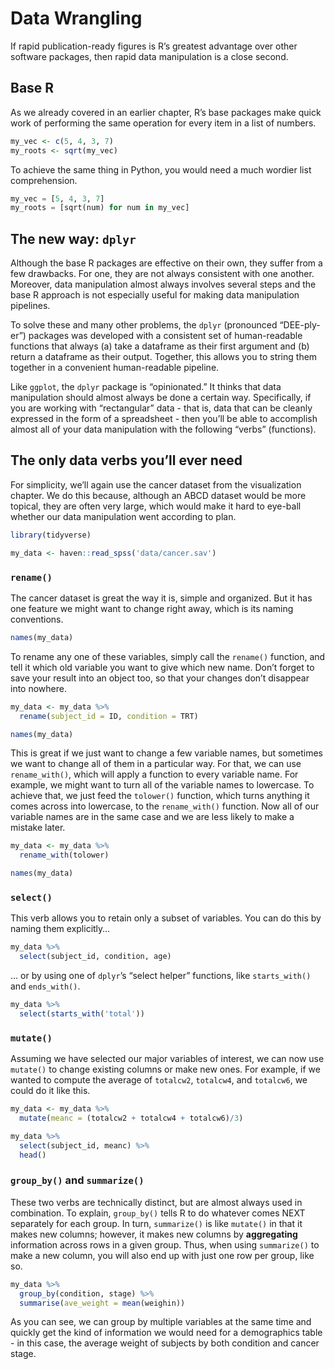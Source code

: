 
# Data Wrangling

If rapid publication-ready figures is R's greatest advantage over other software packages, then rapid data manipulation is a close second. 


## Base R

As we already covered in an earlier chapter, R's base packages make quick work of performing the same operation for every item in a list of numbers. 

```r
my_vec <- c(5, 4, 3, 7)
my_roots <- sqrt(my_vec)
```

To achieve the same thing in Python, you would need a much wordier list comprehension.

```python
my_vec = [5, 4, 3, 7]
my_roots = [sqrt(num) for num in my_vec]
```

## The new way: `dplyr`

Although the base R packages are effective on their own, they suffer from a few drawbacks. For one, they are not always consistent with one another. Moreover, data manipulation almost always involves several steps and the base R approach is not especially useful for making data manipulation pipelines.

To solve these and many other problems, the `dplyr` (pronounced "DEE-ply-er") packages was developed with a consistent set of human-readable functions that always (a) take a dataframe as their first argument and (b) return a dataframe as their output. Together, this allows you to string them together in a convenient human-readable pipeline.

Like `ggplot`, the `dplyr` package is "opinionated." It thinks that data manipulation should almost always be done a certain way. Specifically, if you are working with "rectangular" data - that is, data that can be cleanly expressed in the form of a spreadsheet - then you'll be able to accomplish almost all of your data manipulation with the following "verbs" (functions).

## The only data verbs you'll ever need

For simplicity, we'll again use the cancer dataset from the visualization chapter. We do this because, although an ABCD dataset would be more topical, they are often very large, which would make it hard to eye-ball whether our data manipulation went according to plan. 

```r
library(tidyverse)

my_data <- haven::read_spss('data/cancer.sav')
```

### `rename()`

The cancer dataset is great the way it is, simple and organized. But it has one feature we might want to change right away, which is its naming conventions.

```r
names(my_data)
```

To rename any one of these variables, simply call the `rename()` function, and tell it which old variable you want to give which new name. Don't forget to save your result into an object too, so that your changes don't disappear into nowhere.

```r
my_data <- my_data %>% 
  rename(subject_id = ID, condition = TRT)

names(my_data)
```

This is great if we just want to change a few variable names, but sometimes we want to change all of them in a particular way. For that, we can use `rename_with()`, which will apply a function to every variable name. For example, we might want to turn all of the variable names to lowercase. To achieve that, we just feed the `tolower()` function, which turns anything it comes across into lowercase, to the `rename_with()` function. Now all of our variable names are in the same case and we are less likely to make a mistake later.

```r
my_data <- my_data %>% 
  rename_with(tolower)

names(my_data)
```

### `select()`

This verb allows you to retain only a subset of variables. You can do this by naming them explicitly...

```r
my_data %>% 
  select(subject_id, condition, age)
```

... or by using one of `dplyr`'s "select helper" functions, like `starts_with()` and `ends_with()`.

```r
my_data %>% 
  select(starts_with('total'))
```

### `mutate()`

Assuming we have selected our major variables of interest, we can now use `mutate()` to change existing columns or make new ones. For example, if we wanted to compute the average of `totalcw2`, `totalcw4`, and `totalcw6`, we could do it like this. 


```r
my_data <- my_data %>% 
  mutate(meanc = (totalcw2 + totalcw4 + totalcw6)/3)

my_data %>% 
  select(subject_id, meanc) %>% 
  head()
```

### `group_by()` and `summarize()`

These two verbs are technically distinct, but are almost always used in combination. To explain, `group_by()` tells R to do whatever comes NEXT separately for each group. In turn, `summarize()` is like `mutate()` in that it makes new columns; however, it makes new columns by **aggregating** information across rows in a given group. Thus, when using `summarize()` to make a new column, you will also end up with just one row per group, like so.

```r
my_data %>% 
  group_by(condition, stage) %>% 
  summarise(ave_weight = mean(weighin))
```

As you can see, we can group by multiple variables at the same time and quickly get the kind of information we would need for a demographics table - in this case, the average weight of subjects by both condition and cancer stage.
